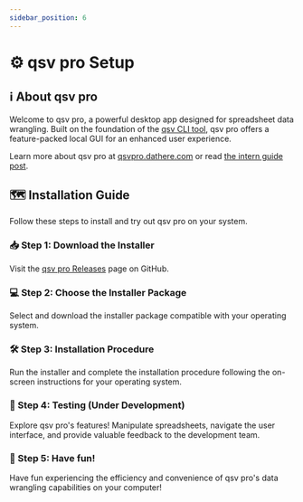 ```yaml
---
sidebar_position: 6
---
```


# ⚙️ qsv pro Setup

## ℹ About qsv pro

Welcome to qsv pro, a powerful desktop app designed for spreadsheet data wrangling. Built on the foundation of the [qsv CLI tool](/qsv/qsv-cli), qsv pro offers a feature-packed local GUI for an enhanced user experience.

Learn more about qsv pro at [qsvpro.dathere.com](https://qsvpro.dathere.com) or read [the intern guide post](/qsv/qsv-pro).

## 🗺 Installation Guide

Follow these steps to install and try out qsv pro on your system.

### 📥 Step 1: Download the Installer

Visit the [qsv pro Releases](https://github.com/dathere/qsv-pro-releases/releases) page on GitHub.

### 💻 Step 2: Choose the Installer Package

Select and download the installer package compatible with your operating system.

### 🛠 Step 3: Installation Procedure

Run the installer and complete the installation procedure following the on-screen instructions for your operating system.

### 🧪 Step 4: Testing (Under Development)

Explore qsv pro's features! Manipulate spreadsheets, navigate the user interface, and provide valuable feedback to the development team.

### 🚀 Step 5: Have fun!

Have fun experiencing the efficiency and convenience of qsv pro's data wrangling capabilities on your computer!
